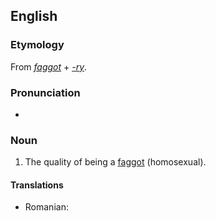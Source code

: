 ==English==

===Etymology===
From ''[[faggot]]'' + ''[[-ry]]''.

===Pronunciation===
* {{IPA|/'fæɡətɹi/}}

===Noun===
{{en-noun|-}}

# {{pejorative|slang}} The quality of being a [[faggot]] (homosexual).

====Translations====
{{trans-top|the quality of being a faggot}}
* Romanian: {{t-|ro|poponaritate|f}}
{{trans-mid}}
{{trans-bottom}}